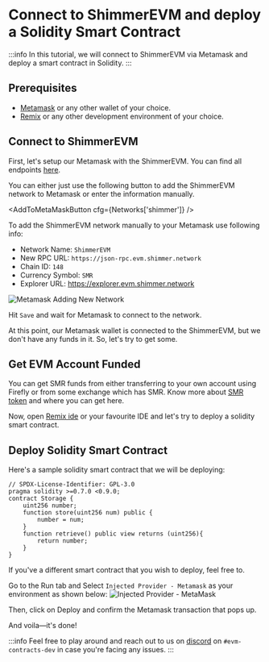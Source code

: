 
# Connect to ShimmerEVM and deploy a Solidity Smart Contract

:::info
In this tutorial, we will connect to ShimmerEVM via Metamask and deploy a smart contract in Solidity.
:::

## Prerequisites

- [Metamask](https://metamask.io/) or any other wallet of your choice.
- [Remix](https://remix-project.org/) or any other development environment of your choice.

## Connect to ShimmerEVM

First, let's setup our Metamask with the ShimmerEVM. You can find all
endpoints [here](/build/networks-endpoints/#shimmerevm).

You can either just use the following button to add the ShimmerEVM network to Metamask
or enter the information manually.

<AddToMetaMaskButton cfg={Networks['shimmer']} />

To add the ShimmerEVM network manually to your Metamask use following info:

- Network Name: `ShimmerEVM`
- New RPC URL: `https://json-rpc.evm.shimmer.network`
- Chain ID: `148`
- Currency Symbol: `SMR`
- Explorer URL: https://explorer.evm.shimmer.network

![Metamask Adding New Network](/metamask-shimmerevm-mainnet.png 'Metamask Adding New Network')

Hit `Save` and wait for Metamask to connect to the network.

At this point, our Metamask wallet is connected to the ShimmerEVM, but we don't have any funds in it.
So, let's try to get some.

## Get EVM Account Funded

You can get SMR funds from either transferring to your own account using Firefly or from some exchange which has SMR.
Know more about [SMR token](https://shimmer.network/token) and where you can get here.

Now, open [Remix ide](https://remix.ethereum.org/) or your favourite IDE and let's try to deploy a solidity smart
contract.

## Deploy Solidity Smart Contract

Here's a sample solidity smart contract that we will be deploying:

```solidity
// SPDX-License-Identifier: GPL-3.0
pragma solidity >=0.7.0 <0.9.0;
contract Storage {
    uint256 number;
    function store(uint256 num) public {
        number = num;
    }
    function retrieve() public view returns (uint256){
        return number;
    }
}
```

If you've a different smart contract that you wish to deploy, feel free to.

Go to the Run tab and Select `Injected Provider - Metamask` as your environment as shown below:
![Injected Provider - MetaMask](https://i.imgur.com/0Ot1ije.png 'Injected Provider - MetaMask')

Then, click on Deploy and confirm the Metamask transaction that pops up.

And voila—it's done!

:::info
Feel free to play around and reach out to us on [discord](https://discord.shimmer.network/) on `#evm-contracts-dev` in
case you're facing any issues.
:::
